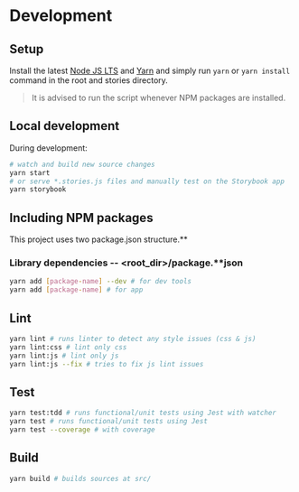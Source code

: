 

<Meta title="Getting Started/Development" id="development" />

# Development

## Setup

Install the latest [Node JS LTS](https://nodejs.org/) and [Yarn](https://yarnpkg.com) and simply run `yarn` or `yarn install` command in the root and stories directory.

> It is advised to run the script whenever NPM packages are installed.

## Local development

During development:

```sh
# watch and build new source changes
yarn start
# or serve *.stories.js files and manually test on the Storybook app
yarn storybook
```

## Including NPM packages

This project uses two package.json structure.**

### Library dependencies -- <root_dir>/package.**json

```sh
yarn add [package-name] --dev # for dev tools
yarn add [package-name] # for app
```

## Lint

```sh
yarn lint # runs linter to detect any style issues (css & js)
yarn lint:css # lint only css
yarn lint:js # lint only js
yarn lint:js --fix # tries to fix js lint issues
```

## Test

```sh
yarn test:tdd # runs functional/unit tests using Jest with watcher
yarn test # runs functional/unit tests using Jest
yarn test --coverage # with coverage
```

## Build

```sh
yarn build # builds sources at src/
```
